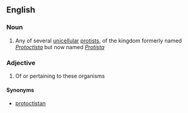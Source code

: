 ==English==

===Noun===
{{en-noun}}

# Any of several [[unicellular]] [[protist]]s, of the kingdom formerly named ''[[Protoctista]]'' but now named ''[[Protista]]''

===Adjective===
{{en-adj|-|-}}

# Of or pertaining to these organisms

====Synonyms====
* [[protoctistan]]